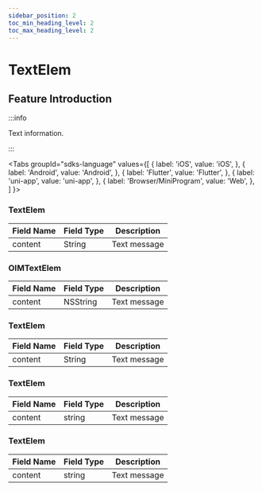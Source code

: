 ```yaml
---
sidebar_position: 2
toc_min_heading_level: 2
toc_max_heading_level: 2
---
```


# TextElem

## Feature Introduction

:::info

Text information.

:::

<Tabs
groupId="sdks-language"
values={[
{ label: 'iOS', value: 'iOS', },
{ label: 'Android', value: 'Android', },
{ label: 'Flutter', value: 'Flutter', },
{ label: 'uni-app', value: 'uni-app', },
{ label: 'Browser/MiniProgram', value: 'Web', },
]
}>

<TabItem value="Flutter">

### TextElem

| Field Name | Field Type | Description |
| ---------- | ---------- | ----------- |
| content    | String     | Text message |

</TabItem>

<TabItem value="iOS">

### OIMTextElem

| Field Name | Field Type | Description |
| ---------- | ---------- | ----------- |
| content    | NSString   | Text message |

</TabItem>

<TabItem value="Android">

### TextElem

| Field Name | Field Type | Description |
| ---------- | ---------- | ----------- |
| content    | String     | Text message |

</TabItem>

<TabItem value="Web">

### TextElem

| Field Name | Field Type | Description |
| ---------- | ---------- | ----------- |
| content    | string     | Text message |

</TabItem>

<TabItem value="uni-app">

### TextElem

| Field Name | Field Type | Description |
| ---------- | ---------- | ----------- |
| content    | string     | Text message |

</TabItem>

</Tabs>